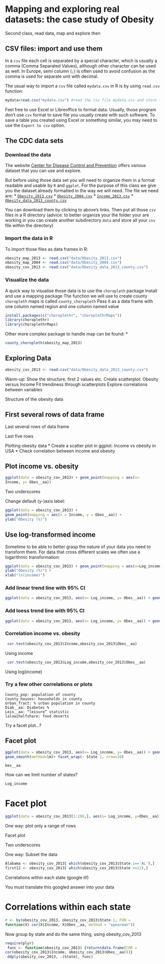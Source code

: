 # Mapping and exploring real datasets: the case study of Obesity

Second class, read data, map and explore then



## CSV files: import and use them

In a `csv` file each cell is separated by a special character, which is usually a comma (Comma Separated Values), although other character can be used as well. In Europe, semi column (`;`) is often used to avoid confusion as the comma is used for separate unit with decimal.

The usual way to import a `csv` file called `mydata.csv` in R is by using `read.csv` function:
```r
mydata=read.csv("mydata.csv") #read the csv file mydata.csv and store the result in an object called mydata
```

Feel free to use Excel or Libreoffice to format data. Usually, those program don't use `csv` format to save file you usually create with such software. To save a table you created using Excel or something similar, you may need to use the `Export to csv` option.

## The CDC data sets

### Download the data 
The website [Center for Disease Control and Prevention](cdc.gov) offers various dataset that you can use and explore. 

But before using those data set you will need to organize them in a format readable and usable by `R` and `ggplot`. For the purpose of this class we give you the dataset already formatted in the way we will need.
The file we need are:
* [`Obesity_2013.csv`](data/Obesity_2013.csv)
* [`Obesity_2004.csv`](data/Obesity_2004.csv)
* [`Income_2013.csv`](data/Income_2013.csv)
* [`Obesity_data_2013_county.csv`](data/Obesity_data_2013_county.csv)

You can download them by clicking to above's links.
Then put all those `csv` files in a R directory (advice: to better organize your the folder your are working in you can create another subdirectory `data` and store all your `csv` file within the directory)

### Import the data in R

To import those files as data frames in R: 

```r
obesity_map_2013 <- read.csv("data/Obesity_2013.csv")
obesity_map_2004 <- read.csv("data/Obesity_2004.csv")
obesity_cov_2013 <- read.csv("data/Obesity_data_2013_county.csv")
```

### Visualize the data
A quick way to visualise those data is to use the `choropleth` package
Install and use a  mapping package
The function we will use to create county `choropleth` maps is called
`county_choropleth`
Pass it as a data frame with one column named region and one column named value

```r
install.packages(c("choroplethr", "choroplethrMaps"))
library(choroplethr)
library(choroplethrMaps)
```

Other more complex package to handle map can be found: 
* [](https://www.gislounge.com/mapping-county-demographic-data-in-r/)


```r
county_choropleth(obesity_map_2013)
```

## Exploring Data

```r
obesity_cov_2013 <- read.csv("data/Obesity_data_2013_county.csv")
```



Warm-up: Show the structure, first 2 values etc.
Create scatterplot: Obesity versus Income
Fit trendiness through scatterplots
Explore correlations between variables

Structure of the obesity data

## First several rows of data frame

Last several rows of data frame

Last five rows

Plotting obesity data
* Create a scatter plot in ggplot: Income vs obesity in USA
* Check correlation between income and obesity

## Plot income vs. obesity
```r
ggplot(data = obesity_cov_2013) + geom_point(mapping = aes(x=
Income, y= Obes__aa))
```

Two underscores

Change default (y-)axis label:
```r
ggplot(data = obesity_cov_2013) + 
geom_point(mapping = aes(x = Income, y = Obes__aa)) + 
ylab("Obesity (%)")
```


## Use log-transformed income

Sometime to be able to better grasp the nature of your data you need to transform them. For data that cross different scales we often use a logarithmic transformation:

```r
ggplot(data = obesity_cov_2013) + geom_point(mapping = aes(x=Log_income, y= Obes__aa)) +
ylab("Obesity (%)") +
xlab("ln(income)")
```


### Add linear trend line with 95% CI
```r
ggplot(data = obesity_cov_2013, aes(x= Log_income, y= Obes__aa)) + geom_point() + geom_smooth(method=lm)
```

### Add loess trend line with 95% CI
```r
ggplot(data = obesity_cov_2013, aes(x= Log_income, y= Obes__aa)) + geom_point() + geom_smooth()
```

### Correlation income vs. obesity
```r
 cor.test(obesity_cov_2013$Income,obesity_cov_2013$Obes__aa)
```

Using income

```r
 cor.test(obesity_cov_2013$Log_income,obesity_cov_2013$Obes__aa)
```

Using log(income)

### Try a few other correlations or plots

```
County_pop: population of county
County_houses: households in county
Urban_fract: % urban population in county
Diab__aa: Diabetes %
Leis__aa: “leisure” statistic
lalowihalfshare: food deserts
```


Try a facet plot…?

## Facet plot
```r
ggplot(data = obesity_cov_2013, aes(x= Log_income, y= Obes__aa)) + geom_point() +
geom_smooth(method=lm)+ facet_wrap(~ State.1, nrow=10)
```

`bes__aa`

How can we limit number of states?

`Log_income`

# Facet plot
```r
ggplot(data = obesity_cov_2013[1:286,], aes(x= Log_income, y=Obes__aa)) + geom_point() + geom_smooth(method=lm)+ facet_wrap(~State.1, nrow=3) + ylab("Obesity")
```


One way:
plot only a range of rows


Facet plot

Two
underscores

One way:
Subset the data

```r
Alabama <- obesity_cov_2013[ which(obesity_cov_2013$State.1=='AL'),]
first12 <- obesity_cov_2013[ which(obesity_cov_2013$State <=12),]
```


Correlations within each state
(google it!)

You must translate this googled answer into your data

# Correlations within each state

```r
r <- by(obesity_cov_2013, obesity_cov_2013$State.1, FUN =
function(X) cor(X$Income, X$Obes__aa, method = "spearman"))
```


Now group by state and do the same thing, using obesity_cov_2013

```r
require(plyr)
 func <- function(obesity_cov_2013) {return(data.frame(COR =
cor(obesity_cov_2013$Income, obesity_cov_2013$Obes__aa)))}
 ddply(obesity_cov_2013, .(State), func)
```

